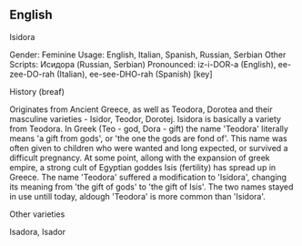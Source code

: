 ==English==

{{wikify}}

Isidora

Gender: Feminine 
Usage: English, Italian, Spanish, Russian, Serbian 
Other Scripts: Исидора (Russian, Serbian) 
Pronounced: iz-i-DOR-a (English), ee-zee-DO-rah (Italian), ee-see-DHO-rah (Spanish)   [key] 
 
History (breaf)

Originates from Ancient Greece, as well as Teodora, Dorotea and their masculine varieties - Isidor, Teodor, Dorotej. 
Isidora is basically a variety from Teodora. In Greek (Teo - god, Dora - gift) the name 'Teodora' literally means 'a gift from gods', or 'the one the gods are fond of'. This name was often given to children who were wanted and long expected, or survived a difficult pregnancy. 
At some point, allong with the expansion of greek empire, a strong cult of Egyptian goddes Isis (fertility) has spread up in Greece. The name 'Teodora' suffered a modification to 'Isidora', changing its meaning from 'the gift of gods' to 'the gift of Isis'. The two names stayed in use untill today, aldough 'Teodora' is more common than 'Isidora'. 

Other varieties

Isadora, 
Isador
